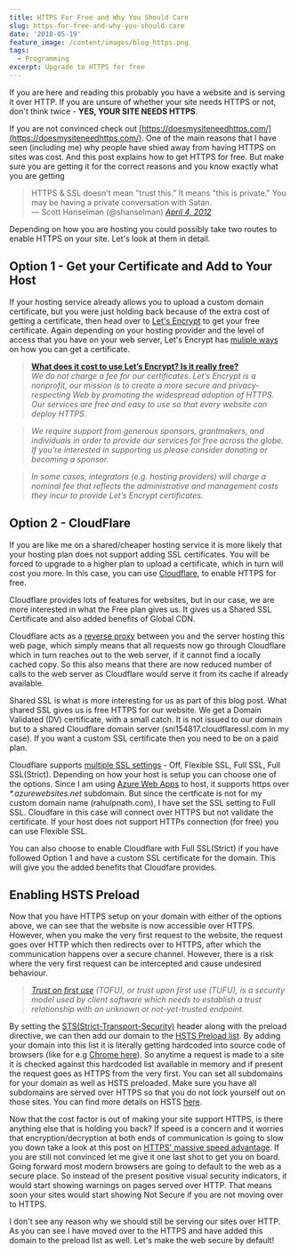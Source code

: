 ```yaml
---
title: HTTPS For Free and Why You Should Care
slug: https-for-free-and-why-you-should-care
date: '2018-05-19'
feature_image: /content/images/blog_https.png
tags:
  - Programming
excerpt: Upgrade to HTTPS for free
---
```

If you are here and reading this probably you have a website and is serving it over HTTP. If you are unsure of whether your site needs HTTPS or not, don't think twice - **YES, YOUR SITE NEEDS HTTPS**.

If you are not convinced check out [https://doesmysiteneedhttps.com/](https://doesmysiteneedhttps.com/). One of the main reasons that I have seen (including me) why people have shied away from having HTTPS on sites was cost. And this post explains how to get HTTPS for free. But make sure you are getting it for the correct reasons and you know exactly what you are getting

> HTTPS & SSL doesn't mean "trust this." It means "this is private." You may be having a private conversation with Satan.  
> — Scott Hanselman (@shanselman) [_April 4, 2012_](https://twitter.com/shanselman/status/187572289724887041?ref_src=twsrc%5Etfw)

Depending on how you are hosting you could possibly take two routes to enable HTTPS on your site. Let's look at them in detail.

## Option 1 - Get your Certificate and Add to Your Host

If your hosting service already allows you to upload a custom domain certificate, but you were just holding back because of the extra cost of getting a certificate, then head over to [Let's Encrypt](https://letsencrypt.org/) to get your free certificate. Again depending on your hosting provider and the level of access that you have on your web server, Let's Encrypt has [muliple ways](https://letsencrypt.org/getting-started/) on how you can get a certificate.

> [**What does it cost to use Let’s Encrypt? Is it really free?**](https://letsencrypt.org/docs/faq/#general)  
> _We do not charge a fee for our certificates. Let’s Encrypt is a nonprofit, our mission is to create a more secure and privacy-respecting Web by promoting the widespread adoption of HTTPS. Our services are free and easy to use so that every website can deploy HTTPS._

> _We require support from generous sponsors, grantmakers, and individuals in order to provide our services for free across the globe. If you’re interested in supporting us please consider donating or becoming a sponsor._

> _In some cases, integrators (e.g. hosting providers) will charge a nominal fee that reflects the administrative and management costs they incur to provide Let’s Encrypt certificates._

## Option 2 - CloudFlare

If you are like me on a shared/cheaper hosting service it is more likely that your hosting plan does not support adding SSL certificates. You will be forced to upgrade to a higher plan to upload a certificate, which in turn will cost you more. In this case, you can use [Cloudflare](https://www.cloudflare.com/), to enable HTTPS for free.

Cloudflare provides lots of features for websites, but in our case, we are more interested in what the Free plan gives us. It gives us a Shared SSL Certificate and also added benefits of Global CDN.

<ImageCard src="/content/images/cloudflare_free_plan.png" alt="" />

Cloudflare acts as a [reverse proxy](https://en.wikipedia.org/wiki/Reverse_proxy) between you and the server hosting this web page, which simply means that all requests now go through Cloudflare which in turn reaches out to the web server, if it cannot find a locally cached copy. So this also means that there are now reduced number of calls to the web server as Cloudflare would serve it from its cache if already available.

Shared SSL is what is more interesting for us as part of this blog post. What shared SSL gives us is free HTTPS for our website. We get a Domain Validated (DV) certificate, with a small catch. It is not issued to our domain but to a shared Cloudflare domain server (sni154817.cloudflaressl.com in my case). If you want a custom SSL certificate then you need to be on a paid plan.

<ImageCard src="/content/images/blog_ssl_certificate.png" alt="" />

Cloudflare supports [multiple SSL settings](https://support.cloudflare.com/hc/en-us/articles/200170416) - Off, Flexible SSL, Full SSL, Full SSL(Strict). Depending on how your host is setup you can choose one of the options. Since I am using [Azure Web Apps](https://azure.microsoft.com/en-au/services/app-service/web/) to host, it supports https over _\*.azurewebsites.net_ subdomain. But since the certficate is not for my custom domain name (rahulpnath.com), I have set the SSL setting to Full SSL. Cloudfare in this case will connect over HTTPS but not validate the certificate. If your host does not support HTTPs connection (for free) you can use Flexible SSL.

<ImageCard src="/content/images/cloudflare_ssl_modes.png" alt="Cloudflare ssl" />

You can also choose to enable Cloudflare with Full SSL(Strict) if you have followed Option 1 and have a custom SSL certificate for the domain. This will give you the added benefits that Cloudfare provides.

## Enabling HSTS Preload

Now that you have HTTPS setup on your domain with either of the options above, we can see that the website is now accessible over HTTPS. However, when you make the very first request to the website, the request goes over HTTP which then redirects over to HTTPS, after which the communication happens over a secure channel. However, there is a risk where the very first request can be intercepted and cause undesired behaviour.

> _[Trust on first use](https://en.wikipedia.org/wiki/Trust_on_first_use) (TOFU), or trust upon first use (TUFU), is a security model used by client software which needs to establish a trust relationship with an unknown or not-yet-trusted endpoint._

By setting the [STS(Strict-Transport-Security)](https://developer.mozilla.org/en-US/docs/Web/HTTP/Headers/Strict-Transport-Security) header along with the preload directive, we can then add our domain to the [HSTS Preload list](https://hstspreload.org/). By adding your domain into this list it is literally getting hardcoded into source code of browsers (like for e.g [Chrome here](https://chromium.googlesource.com/chromium/src/net/+/master/http/transport_security_state_static.json)). So anytime a request is made to a site it is checked against this hardcoded list available in memory and if present the request goes as HTTPS from the very first. You can set all subdomains for your domain as well as HSTS preloaded. Make sure you have all subdomains are served over HTTPS so that you do not lock yourself out on those sites. You can find more details on HSTS [here](https://scotthelme.co.uk/hsts-the-missing-link-in-tls/).

Now that the cost factor is out of making your site support HTTPS, is there anything else that is holding you back? If speed is a concern and it worries that encryption/decryption at both ends of communication is going to slow you down take a look at this post on [HTTPS' massive speed advantage](https://www.troyhunt.com/i-wanna-go-fast-https-massive-speed-advantage/). If you are still not convinced let me give it one last shot to get you on board. Going forward most modern browsers are going to default to the web as a secure place. So instead of the present positive visual security indicators, it would start showing warnings on pages served over HTTP. That means soon your sites would start showing Not Secure if you are not moving over to HTTPS.

<ImageCard src="/content/images/chrome_https.png" alt="Chrome HTTPS" />

I don't see any reason why we should still be serving our sites over HTTP. As you can see I have moved over to the HTTPS and have added this domain to the preload list as well. Let's make the web secure by default!
